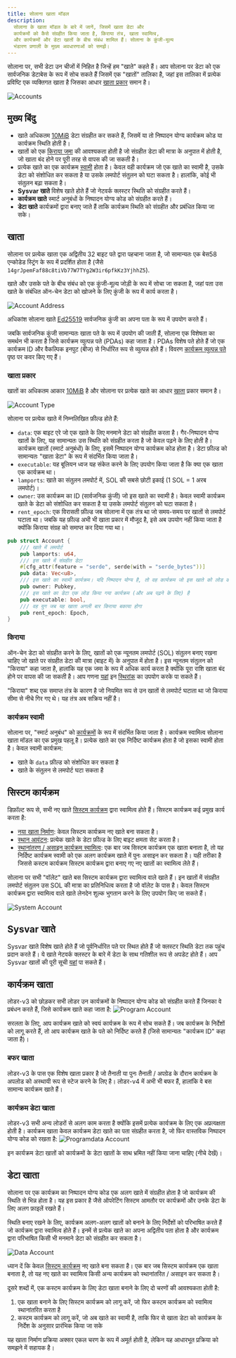```yaml
---
title: सोलाना खाता मॉडल
description:
  सोलाना के खाता मॉडल के बारे में जानें, जिसमें खाता डेटा और
  कार्यक्रमों को कैसे संग्रहीत किया जाता है, किराया तंत्र, खाता स्वामित्व,
  और कार्यक्रमों और डेटा खातों के बीच संबंध शामिल हैं। सोलाना के कुंजी-मूल्य
  भंडारण प्रणाली के मुख्य अवधारणाओं को समझें। 
---
```


सोलाना पर, सभी डेटा उन चीजों में निहित है जिन्हें हम "खाते" कहते हैं। आप
सोलाना पर डेटा को एक सार्वजनिक डेटाबेस के रूप में सोच सकते हैं जिसमें एक
"खातों" तालिका है, जहां इस तालिका में प्रत्येक प्रविष्टि एक व्यक्तिगत खाता है
जिसका आधार
[खाता प्रकार](https://github.com/anza-xyz/agave/blob/v2.1.13/sdk/account/src/lib.rs#L48-L60) समान है।

![Accounts](/assets/docs/core/accounts/accounts.png)

## मुख्य बिंदु

- खाते अधिकतम
  [10MiB](https://github.com/anza-xyz/agave/blob/v2.1.13/sdk/program/src/system_instruction.rs#L85)
  डेटा संग्रहीत कर सकते हैं, जिसमें या तो निष्पादन योग्य कार्यक्रम कोड या कार्यक्रम
  स्थिति होती है।
- खातों को एक
  [किराया जमा](https://github.com/anza-xyz/agave/blob/v2.1.13/sdk/rent/src/lib.rs#L93-L97)
  की आवश्यकता होती है जो संग्रहीत डेटा की मात्रा के अनुपात में होती है,
  जो खाता बंद होने पर पूरी तरह से वापस की जा सकती है।
- प्रत्येक खाते का एक कार्यक्रम
  [स्वामी](https://github.com/anza-xyz/agave/blob/v2.1.13/sdk/account/src/lib.rs#L55) होता है।
  केवल वही कार्यक्रम जो एक खाते का स्वामी है, उसके डेटा को संशोधित कर सकता है या
  उसके लमपोर्ट संतुलन को घटा सकता है। हालांकि, कोई भी संतुलन बढ़ा सकता है।
- **Sysvar खाते** विशेष खाते होते हैं जो नेटवर्क क्लस्टर स्थिति को संग्रहीत करते हैं।
- **कार्यक्रम खाते** स्मार्ट अनुबंधों के निष्पादन योग्य कोड को संग्रहीत करते हैं।
- **डेटा खाते** कार्यक्रमों द्वारा बनाए जाते हैं ताकि कार्यक्रम स्थिति को संग्रहीत और प्रबंधित किया जा सके।

## खाता

सोलाना पर प्रत्येक खाता एक अद्वितीय 32 बाइट पते द्वारा पहचाना जाता है,
जो सामान्यतः एक बेस58 एन्कोडेड स्ट्रिंग के रूप में प्रदर्शित होता है (जैसे
`14grJpemFaf88c8tiVb77W7TYg2W3ir6pfkKz3YjhhZ5`).

खाते और उसके पते के बीच संबंध को एक कुंजी-मूल्य जोड़ी के रूप में सोचा जा सकता है,
जहां पता उस खाते के संबंधित ऑन-चेन डेटा को खोजने के लिए कुंजी के रूप में कार्य करता है।

![Account Address](/assets/docs/core/accounts/account-address.svg)

अधिकांश सोलाना खाते [Ed25519](https://ed25519.cr.yp.to/) सार्वजनिक कुंजी का
अपना पता के रूप में उपयोग करते हैं।

जबकि सार्वजनिक कुंजी सामान्यतः खाता पते के रूप में उपयोग की जाती हैं,
सोलाना एक विशेषता का समर्थन भी करता है जिसे कार्यक्रम व्युत्पन्न पते (PDAs) कहा जाता है।
PDAs विशेष पते होते हैं जो एक कार्यक्रम ID और वैकल्पिक इनपुट (बीज) से
निर्धारित रूप से व्युत्पन्न होते हैं। विवरण [कार्यक्रम व्युत्पन्न पते](/docs/core/pda)
पृष्ठ पर कवर किए गए हैं।

### खाता प्रकार

खातों का अधिकतम आकार
[10MiB](https://github.com/anza-xyz/agave/blob/v2.1.13/sdk/program/src/system_instruction.rs#L85)
है और सोलाना पर प्रत्येक खाते का आधार
[खाता](https://github.com/anza-xyz/agave/blob/v2.1.13/sdk/account/src/lib.rs#L48-L60)
प्रकार समान है।

![Account Type](/assets/docs/core/accounts/account-type.svg)

सोलाना पर प्रत्येक खाते में निम्नलिखित फ़ील्ड होते हैं:

- `data`: एक बाइट एरे जो एक खाते के लिए मनमाने डेटा को संग्रहीत करता है।
  गैर-निष्पादन योग्य खातों के लिए, यह सामान्यतः उस स्थिति को संग्रहीत करता है
  जो केवल पढ़ने के लिए होती है। कार्यक्रम खातों (स्मार्ट अनुबंधों) के लिए,
  इसमें निष्पादन योग्य कार्यक्रम कोड होता है। डेटा फ़ील्ड को सामान्यतः "खाता
  डेटा" के रूप में संदर्भित किया जाता है।
- `executable`: यह बूलियन ध्वज यह संकेत करने के लिए उपयोग किया जाता है कि क्या एक खाता
  एक कार्यक्रम था।
- `lamports`: खाते का संतुलन लमपोर्ट में, SOL की सबसे छोटी इकाई (1 SOL
  = 1 अरब लमपोर्ट)।
- `owner`: उस कार्यक्रम का ID (सार्वजनिक कुंजी) जो इस खाते का स्वामी है।
  केवल स्वामी कार्यक्रम खाते के डेटा को संशोधित कर सकता है या उसके लमपोर्ट
  संतुलन को घटा सकता है।
- `rent_epoch`: एक विरासती फ़ील्ड जब सोलाना में एक तंत्र था जो
  समय-समय पर खातों से लमपोर्ट घटाता था। जबकि यह फ़ील्ड अभी भी
  खाता प्रकार में मौजूद है, इसे अब उपयोग नहीं किया जाता है क्योंकि किराया संग्रह
  को समाप्त कर दिया गया था।

```rust title="बेस खाता प्रकार"
pub struct Account {
    /// खाते में लमपोर्ट
    pub lamports: u64,
    /// इस खाते में संग्रहीत डेटा
    #[cfg_attr(feature = "serde", serde(with = "serde_bytes"))]
    pub data: Vec<u8>,
    /// इस खाते का स्वामी कार्यक्रम। यदि निष्पादन योग्य है, तो वह कार्यक्रम जो इस खाते को लोड करता है।
    pub owner: Pubkey,
    /// इस खाते का डेटा एक लोड किया गया कार्यक्रम (और अब पढ़ने के लिए) है
    pub executable: bool,
    /// वह युग जब यह खाता अगली बार किराया बकाया होगा
    pub rent_epoch: Epoch,
}
```

### किराया

ऑन-चेन डेटा को संग्रहीत करने के लिए, खातों को एक न्यूनतम लमपोर्ट (SOL)
संतुलन बनाए रखना चाहिए जो खाते पर संग्रहीत डेटा की मात्रा (बाइट में) के
अनुपात में होता है। इस न्यूनतम संतुलन को "किराया" कहा जाता है, हालांकि यह
एक जमा के रूप में अधिक कार्य करता है क्योंकि पूरा राशि खाता बंद होने पर
वापस की जा सकती है। आप गणना
[यहां](https://github.com/anza-xyz/agave/blob/v2.1.13/sdk/rent/src/lib.rs#L93-L97)
इन
[स्थिरांक](https://github.com/anza-xyz/agave/blob/v2.1.13/sdk/rent/src/lib.rs#L47-L70)
का उपयोग करके पा सकते हैं।

"किराया" शब्द एक समाप्त तंत्र के कारण है जो नियमित रूप से उन खातों से
लमपोर्ट घटाता था जो किराया सीमा से नीचे गिर गए थे। यह तंत्र अब सक्रिय नहीं है।

### कार्यक्रम स्वामी

सोलाना पर, "स्मार्ट अनुबंध" को [कार्यक्रमों](/docs/core/programs) के रूप में संदर्भित किया जाता है।
कार्यक्रम स्वामित्व सोलाना खाता मॉडल का एक प्रमुख पहलू है। प्रत्येक खाते का
एक निर्दिष्ट कार्यक्रम होता है जो इसका स्वामी होता है। केवल स्वामी कार्यक्रम:

- खाते के `data` फ़ील्ड को संशोधित कर सकता है
- खाते के संतुलन से लमपोर्ट घटा सकता है

## सिस्टम कार्यक्रम

डिफ़ॉल्ट रूप से, सभी नए खाते
[सिस्टम कार्यक्रम](https://github.com/anza-xyz/agave/tree/v2.1.13/programs/system/src) द्वारा स्वामित्व होते हैं।
सिस्टम कार्यक्रम कई प्रमुख कार्य करता है:

- [नया खाता निर्माण](https://github.com/anza-xyz/agave/blob/v2.1.13/programs/system/src/system_processor.rs#L146):
  केवल सिस्टम कार्यक्रम नए खाते बना सकता है।
- [स्थान आवंटन](https://github.com/anza-xyz/agave/blob/v2.1.13/programs/system/src/system_processor.rs#L71):
  प्रत्येक खाते के डेटा फ़ील्ड के लिए बाइट क्षमता सेट करता है।
- [स्थानांतरण / असाइन कार्यक्रम स्वामित्व](https://github.com/anza-xyz/agave/blob/v2.1.13/programs/system/src/system_processor.rs#L113):
  एक बार जब सिस्टम कार्यक्रम एक खाता बनाता है, तो यह निर्दिष्ट कार्यक्रम स्वामी को
  एक अलग कार्यक्रम खाते में पुनः असाइन कर सकता है। यही तरीका है जिससे कस्टम
  कार्यक्रम सिस्टम कार्यक्रम द्वारा बनाए गए नए खातों का स्वामित्व लेते हैं।

सोलाना पर सभी "वॉलेट" खाते बस सिस्टम कार्यक्रम द्वारा स्वामित्व वाले खाते हैं।
इन खातों में संग्रहीत लमपोर्ट संतुलन उस SOL की मात्रा का प्रतिनिधित्व करता है जो
वॉलेट के पास है। केवल सिस्टम कार्यक्रम द्वारा स्वामित्व वाले खाते लेनदेन शुल्क
भुगतान करने के लिए उपयोग किए जा सकते हैं।

![System Account](/assets/docs/core/accounts/system-account.svg)

## Sysvar खाते

Sysvar खाते विशेष खाते होते हैं जो पूर्वनिर्धारित पते पर स्थित होते हैं जो
क्लस्टर स्थिति डेटा तक पहुंच प्रदान करते हैं। ये खाते नेटवर्क क्लस्टर के बारे में
डेटा के साथ गतिशील रूप से अपडेट होते हैं। आप Sysvar खातों की पूरी सूची [यहां](https://docs.anza.xyz/runtime/sysvars) पा सकते हैं।

## कार्यक्रम खाता

लोडर-v3 को छोड़कर सभी लोडर उन कार्यक्रमों के निष्पादन योग्य कोड को
संग्रहीत करते हैं जिनका वे प्रबंधन करते हैं, जिसे कार्यक्रम खाते कहा जाता है:
![Program Account](/assets/docs/core/accounts/program-account-simple.svg)

सरलता के लिए, आप कार्यक्रम खाते को स्वयं कार्यक्रम के रूप में सोच सकते हैं। जब
कार्यक्रम के निर्देशों को लागू करते हैं, तो आप कार्यक्रम खाते के पते को निर्दिष्ट करते हैं
(जिसे सामान्यतः "कार्यक्रम ID" कहा जाता है)।

### बफर खाता

लोडर-v3 के पास एक विशेष खाता प्रकार है जो तैनाती या पुनः तैनाती / अपग्रेड के दौरान
कार्यक्रम के अपलोड को अस्थायी रूप से स्टेज करने के लिए है। लोडर-v4 में अभी भी बफर हैं,
हालांकि वे बस सामान्य कार्यक्रम खाते हैं।

### कार्यक्रम डेटा खाता

लोडर-v3 सभी अन्य लोडरों से अलग काम करता है क्योंकि इसमें प्रत्येक कार्यक्रम के लिए
एक अप्रत्यक्षता होती है। कार्यक्रम खाता केवल कार्यक्रम डेटा खाते का पता
संग्रहीत करता है, जो फिर वास्तविक निष्पादन योग्य कोड को रखता है:
![Programdata Account](/assets/docs/core/accounts/program-account-expanded.svg)

इन कार्यक्रम डेटा खातों को कार्यक्रमों के डेटा खातों के साथ भ्रमित नहीं किया जाना चाहिए
(नीचे देखें)।

## डेटा खाता

सोलाना पर एक कार्यक्रम का निष्पादन योग्य कोड एक अलग खाते में संग्रहीत होता है
जो कार्यक्रम की स्थिति से भिन्न होता है। यह इस प्रकार है जैसे ऑपरेटिंग सिस्टम
आमतौर पर कार्यक्रमों और उनके डेटा के लिए अलग फ़ाइलें रखते हैं।

स्थिति बनाए रखने के लिए, कार्यक्रम अलग-अलग खातों को बनाने के लिए निर्देशों को परिभाषित करते हैं
जो कार्यक्रम द्वारा स्वामित्व होते हैं। इनमें से प्रत्येक खाते का अपना अद्वितीय पता होता है और
कार्यक्रम द्वारा परिभाषित किसी भी मनमाने डेटा को संग्रहीत कर सकता है।

![Data Account](/assets/docs/core/accounts/data-account.svg)

ध्यान दें कि केवल [सिस्टम कार्यक्रम](/docs/core/accounts#system-program) नए खाते बना सकता है।
एक बार जब सिस्टम कार्यक्रम एक खाता बनाता है, तो यह नए खाते का स्वामित्व किसी अन्य
कार्यक्रम को स्थानांतरित / असाइन कर सकता है।

दूसरे शब्दों में, एक कस्टम कार्यक्रम के लिए डेटा खाता बनाने के लिए दो चरणों की आवश्यकता होती है:

1. एक खाता बनाने के लिए सिस्टम कार्यक्रम को लागू करें, जो फिर कस्टम कार्यक्रम को
   स्वामित्व स्थानांतरित करता है
2. कस्टम कार्यक्रम को लागू करें, जो अब खाते का स्वामी है, ताकि फिर से खाता डेटा को
   कार्यक्रम के निर्देश के अनुसार प्रारंभिक किया जा सके

यह खाता निर्माण प्रक्रिया अक्सर एकल चरण के रूप में अमूर्त होती है, लेकिन यह
आधारभूत प्रक्रिया को समझने में सहायक है।
